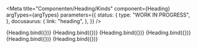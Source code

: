 
<Meta
  title="Componenten/Heading/Kinds"
  component={Heading}
  argTypes={argTypes}
  parameters={{
    status: {
      type: "WORK IN PROGRESS",
    },
    docusaurus: {
      link: "heading",
    },
  }}
/>

<Canvas>
  <Story name="Heading 1" args={{ ...defaultArgs, type: "h1", distanced: false, textContent: "Heading 1" }}>
    {Heading.bind({})}
  </Story>
</Canvas>

<Canvas>
  <Story name="Heading 2" args={{ ...defaultArgs, type: "h2", distanced: false, textContent: "Heading 2" }}>
    {Heading.bind({})}
  </Story>
</Canvas>

<Canvas>
  <Story name="Heading 3" args={{ ...defaultArgs, type: "h3", distanced: false, textContent: "Heading 3" }}>
    {Heading.bind({})}
  </Story>
</Canvas>

<Canvas>
  <Story name="Heading 4" args={{ ...defaultArgs, type: "h4", distanced: false, textContent: "Heading 4" }}>
    {Heading.bind({})}
  </Story>
</Canvas>

<Canvas>
  <Story name="Heading 5" args={{ ...defaultArgs, type: "h5", distanced: false, textContent: "Heading 5" }}>
    {Heading.bind({})}
  </Story>
</Canvas>

<Canvas>
  <Story name="Heading 6" args={{ ...defaultArgs, type: "h6", distanced: false, textContent: "Heading 6" }}>
    {Heading.bind({})}
  </Story>
</Canvas>
